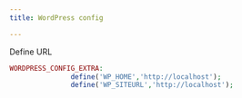 ---
title: WordPress config

---

Define URL

```php copy 
WORDPRESS_CONFIG_EXTRA:
               define('WP_HOME','http://localhost');
               define('WP_SITEURL','http://localhost'); 
```               